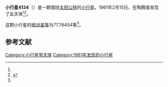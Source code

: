 {{Infobox planet
| bgcolour = #FFFFC0
| name = 4134 Schutz
| symbol = 
| image = 
| caption = 
| discovery = yes
| discovery_ref = 
| discoverer = {{link-en|佛蒙特·伯根|Freimut Börngen}}
| discovery_site = [[陶腾堡|陶腾堡]] 
| discovered = 1961年2月15日
| designations = yes
| mp_name = 
| named_after = 
| alt_names = 1961 CR/ 1961 EG / 1979 HK5
| mp_category = [[主带小行星|主带小行星]]
| orbit_ref = <ref name="a">[http://ssd.jpl.nasa.gov/sbdb.cgi?sstr=4134 4134 Schutz] {{Wayback|url=http://ssd.jpl.nasa.gov/sbdb.cgi?sstr=4134 |date=20201124004023 }}，小行星數據庫瀏覽器（JPL Small-Body Database Browser）－[[美国国家航空航天局|美国国家航空航天局]]喷气推进实验室</ref>
| epoch = 2456400.5 (2013年4月18日更新)
| aphelion = {{convert|2.5250566|AU|km|3|abbr=on|lk=out}}
| perihelion = {{convert|2.0787674|AU|km|3|abbr=on}}
| semimajor = {{convert|2.3019120|AU|km|3|abbr=on}}
| eccentricity = 0.0969388
| period = 1275.649954 [[日|日]]<br />3.49[[儒略年|儒略年]]
| avg_speed = 
| inclination = 4.18192
| asc_node = 135.13726
| mean_anomaly = 
| arg_peri = 77.76454
| satellites = 
| physical_characteristics = yes
| dimensions = 
| mass = 
| density = 
| surface_grav = 
| escape_velocity = 
| sidereal_day = 
| axial_tilt = 
| pole_ecliptic_lat = 
| pole_ecliptic_lon = 
| albedo = 
| temperatures= 
| temp_name1 = 
| mean_temp_1 = 
| max_temp_1 = 
| temp_name2 = 
| max_temp_2 = 
| spectral_type = 
| abs_magnitude = 77.76454
}}

'''小行星4134'''（{{lang-en|4134 Schutz}}）是一颗围绕[[太阳|太阳]][[公转|公转]]的[[小行星|小行星]]。1961年2月15日，{{link-en|佛蒙特·伯根|Freimut Börngen}}在陶腾堡发现了此天体<ref name="a" /><ref>{{cite news|title=小行星列表|url=http://cfa-www.harvard.edu/iau/lists/NumberedMPs.txt|accessdate=2013-07-08|newspaper=哈佛大学|archive-date=2008-05-17|archive-url=https://web.archive.org/web/20080517010638/http://cfa-www.harvard.edu/iau/lists/NumberedMPs.txt|dead-url=no}}</ref>。

这颗小行星的[[绝对星等|绝对星等]]为77.76454等<ref name="a" />。

==参考文献==
{{reflist}}
{{Minor Planet Number|[[小行星4133|小行星4133]]|[[小行星4135|小行星4135]]}}

{{小天体}}

[[Category:小行星带天体|Category:小行星带天体]]
[[Category:1961年发现的小行星|Category:1961年发现的小行星]]

{{asteroid-stub}}